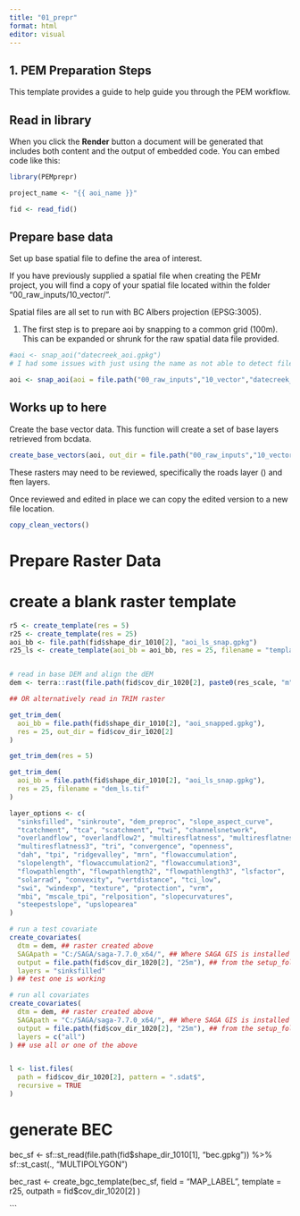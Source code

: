 ```yaml
---
title: "01_prepr"
format: html
editor: visual
---
```


## 1. PEM Preparation Steps

This template provides a guide to help guide you through the PEM workflow.

## Read in library 

When you click the **Render** button a document will be generated that includes both content and the output of embedded code. You can embed code like this:

```r
library(PEMprepr)

project_name <- "{{ aoi_name }}"

fid <- read_fid()

```

## Prepare base data

Set up base spatial file to define the area of interest.

If you have previously supplied a spatial file when creating the PEMr project, you will find a copy of your spatial file located within the folder "00_raw_inputs/10_vector/". 

Spatial files are all set to run with BC Albers projection (EPSG:3005). 


1. The first step is to prepare aoi by snapping to a common grid (100m). This can be expanded or shrunk for the raw spatial data file provided. 


```r

#aoi <- snap_aoi("datecreek_aoi.gpkg")
# I had some issues with just using the name as not able to detect file in location

aoi <- snap_aoi(aoi = file.path("00_raw_inputs","10_vector","datecreek_aoi.gpkg"),  write_output =FALSE)


```


## Works up to here

Create the base vector data. This function will create a set of base layers retrieved from bcdata. 

```r
create_base_vectors(aoi, out_dir = file.path("00_raw_inputs","10_vector","datecreek_aoi.gpkg"))

```


These rasters may need to be reviewed, specifically the roads layer () and ften layers. 

Once reviewed and edited in place we can copy the edited version to a new file location. 


```r

copy_clean_vectors()


```


###############################
# Prepare Raster Data

# create a blank raster template

```r

r5 <- create_template(res = 5)
r25 <- create_template(res = 25)
aoi_bb <- file.path(fid$shape_dir_1010[2], "aoi_ls_snap.gpkg")
r25_ls <- create_template(aoi_bb = aoi_bb, res = 25, filename = "template_ls.tif")


# read in base DEM and align the dEM
dem <- terra::rast(file.path(fid$cov_dir_1020[2], paste0(res_scale, "m"), "dem.tif"))

## OR alternatively read in TRIM raster

get_trim_dem(
  aoi_bb = file.path(fid$shape_dir_1010[2], "aoi_snapped.gpkg"),
  res = 25, out_dir = fid$cov_dir_1020[2]
)

get_trim_dem(res = 5)

get_trim_dem(
  aoi_bb = file.path(fid$shape_dir_1010[2], "aoi_ls_snap.gpkg"),
  res = 25, filename = "dem_ls.tif"
)

```


```r
layer_options <- c(
  "sinksfilled", "sinkroute", "dem_preproc", "slope_aspect_curve",
  "tcatchment", "tca", "scatchment", "twi", "channelsnetwork",
  "overlandflow", "overlandflow2", "multiresflatness", "multiresflatness2",
  "multiresflatness3", "tri", "convergence", "openness",
  "dah", "tpi", "ridgevalley", "mrn", "flowaccumulation",
  "slopelength", "flowaccumulation2", "flowaccumulation3",
  "flowpathlength", "flowpathlength2", "flowpathlength3", "lsfactor",
  "solarrad", "convexity", "vertdistance", "tci_low",
  "swi", "windexp", "texture", "protection", "vrm",
  "mbi", "mscale_tpi", "relposition", "slopecurvatures",
  "steepestslope", "upslopearea"
)

# run a test covariate
create_covariates(
  dtm = dem, ## raster created above
  SAGApath = "C:/SAGA/saga-7.7.0_x64/", ## Where SAGA GIS is installed
  output = file.path(fid$cov_dir_1020[2], "25m"), ## from the setup_folders above
  layers = "sinksfilled"
) ## test one is working

# run all covariates
create_covariates(
  dtm = dem, ## raster created above
  SAGApath = "C:/SAGA/saga-7.7.0_x64/", ## Where SAGA GIS is installed
  output = file.path(fid$cov_dir_1020[2], "25m"), ## from the setup_folders above
  layers = c("all")
) ## use all or one of the above


l <- list.files(
  path = fid$cov_dir_1020[2], pattern = ".sdat$",
  recursive = TRUE
)

```



# generate BEC

bec_sf <- sf::st_read(file.path(fid$shape_dir_1010[1], "bec.gpkg")) %>%
  sf::st_cast(., "MULTIPOLYGON")

bec_rast <- create_bgc_template(bec_sf,
  field = "MAP_LABEL", template = r25,
  outpath = fid$cov_dir_1020[2]
)

```
